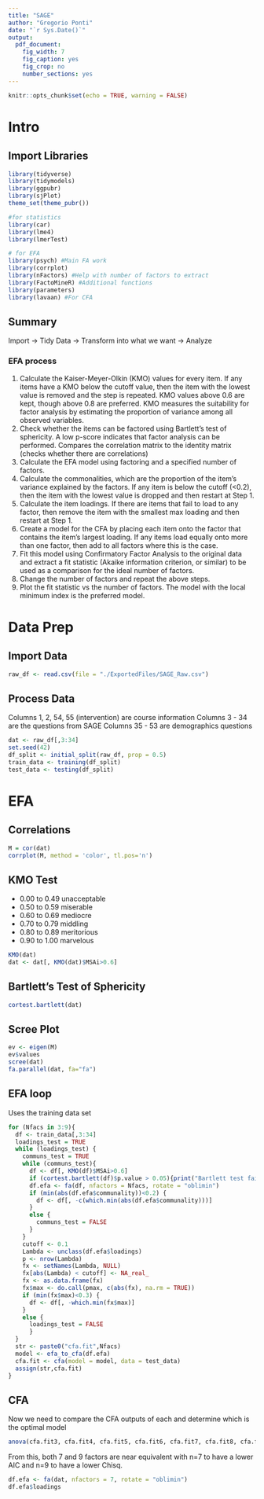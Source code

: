 ```yaml
---
title: "SAGE"
author: "Gregorio Ponti"
date: "`r Sys.Date()`"
output: 
  pdf_document: 
    fig_width: 7
    fig_caption: yes
    fig_crop: no
    number_sections: yes
---
```


```r
knitr::opts_chunk$set(echo = TRUE, warning = FALSE)
```

# Intro

## Import Libraries

```r
library(tidyverse)
library(tidymodels)
library(ggpubr)
library(sjPlot)
theme_set(theme_pubr())

#for statistics
library(car)
library(lme4)
library(lmerTest)

# for EFA
library(psych) #Main FA work
library(corrplot)
library(nFactors) #Help with number of factors to extract
library(FactoMineR) #Additional functions
library(parameters)
library(lavaan) #For CFA
```

## Summary

Import -\> Tidy Data -\> Transform into what we want -\> Analyze

### EFA process

1.  Calculate the Kaiser-Meyer-Olkin (KMO) values for every item. If any items have a KMO below the cutoff value, then the item with the lowest value is removed and the step is repeated. KMO values above 0.6 are kept, though above 0.8 are preferred. KMO measures the suitability for factor analysis by estimating the proportion of variance among all observed variables.
2.  Check whether the items can be factored using Bartlett's test of sphericity. A low p-score indicates that factor analysis can be performed. Compares the correlation matrix to the identity matrix (checks whether there are correlations)
3.  Calculate the EFA model using factoring and a specified number of factors.
4.  Calculate the commonalities, which are the proportion of the item's variance explained by the factors. If any item is below the cutoff (\<0.2), then the item with the lowest value is dropped and then restart at Step 1.
5.  Calculate the item loadings. If there are items that fail to load to any factor, then remove the item with the smallest max loading and then restart at Step 1.
6.  Create a model for the CFA by placing each item onto the factor that contains the item's largest loading. If any items load equally onto more than one factor, then add to all factors where this is the case.
7.  Fit this model using Confirmatory Factor Analysis to the original data and extract a fit statistic (Akaike information criterion, or similar) to be used as a comparison for the ideal number of factors.
8.  Change the number of factors and repeat the above steps.
9.  Plot the fit statistic vs the number of factors. The model with the local minimum index is the preferred model.

# Data Prep

## Import Data

```r
raw_df <- read.csv(file = "./ExportedFiles/SAGE_Raw.csv")
```

## Process Data

Columns 1, 2, 54, 55 (intervention) are course information Columns 3 - 34 are the questions from SAGE Columns 35 - 53 are demographics questions

```r
dat <- raw_df[,3:34]
set.seed(42)
df_split <- initial_split(raw_df, prop = 0.5)
train_data <- training(df_split)
test_data <- testing(df_split)
```

# EFA

## Correlations

```r
M = cor(dat)
corrplot(M, method = 'color', tl.pos='n')
```

## KMO Test

-   0.00 to 0.49 unacceptable
-   0.50 to 0.59 miserable
-   0.60 to 0.69 mediocre
-   0.70 to 0.79 middling
-   0.80 to 0.89 meritorious
-   0.90 to 1.00 marvelous

```r
KMO(dat)
dat <- dat[, KMO(dat)$MSAi>0.6]
```

## Bartlett's Test of Sphericity

```r
cortest.bartlett(dat)
```

## Scree Plot

```r
ev <- eigen(M)
ev$values
scree(dat)
fa.parallel(dat, fa="fa")
```

## EFA loop

Uses the training data set

```r
for (Nfacs in 3:9){
  df <- train_data[,3:34]
  loadings_test = TRUE
  while (loadings_test) {
    communs_test = TRUE
    while (communs_test){
      df <- df[, KMO(df)$MSAi>0.6]
      if (cortest.bartlett(df)$p.value > 0.05){print("Bartlett test failed")}
      df.efa <- fa(df, nfactors = Nfacs, rotate = "oblimin")
      if (min(abs(df.efa$communality))<0.2) {
        df <- df[, -c(which.min(abs(df.efa$communality)))]
      }
      else {
        communs_test = FALSE
      }
    }
    cutoff <- 0.1
    Lambda <- unclass(df.efa$loadings)
    p <- nrow(Lambda)
    fx <- setNames(Lambda, NULL)
    fx[abs(Lambda) < cutoff] <- NA_real_
    fx <- as.data.frame(fx)
    fx$max <- do.call(pmax, c(abs(fx), na.rm = TRUE))
    if (min(fx$max)<0.3) { 
      df <- df[, -which.min(fx$max)]
    }  
    else {
      loadings_test = FALSE
      }
  }
  str <- paste0("cfa.fit",Nfacs)
  model <- efa_to_cfa(df.efa)
  cfa.fit <- cfa(model = model, data = test_data)
  assign(str,cfa.fit)
}

```

## CFA

Now we need to compare the CFA outputs of each and determine which is the optimal model

```r
anova(cfa.fit3, cfa.fit4, cfa.fit5, cfa.fit6, cfa.fit7, cfa.fit8, cfa.fit9)
```

From this, both 7 and 9 factors are near equivalent with n=7 to have a lower AIC and n=9 to have a lower Chisq.

```r
df.efa <- fa(dat, nfactors = 7, rotate = "oblimin")
df.efa$loadings
```
